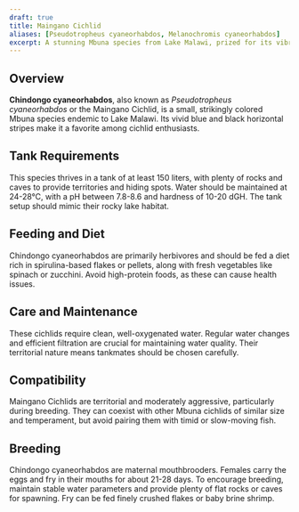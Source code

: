 ```yaml
---
draft: true
title: Maingano Cichlid
aliases: [Pseudotropheus cyaneorhabdos, Melanochromis cyaneorhabdos]
excerpt: A stunning Mbuna species from Lake Malawi, prized for its vibrant blue and black stripes and active behavior.
---
```


## Overview

**Chindongo cyaneorhabdos**, also known as _Pseudotropheus cyaneorhabdos_ or the Maingano Cichlid, is a small,
strikingly colored Mbuna species endemic to Lake Malawi. Its vivid blue and black horizontal stripes make it a favorite
among cichlid enthusiasts.

## Tank Requirements

This species thrives in a tank of at least 150 liters, with plenty of rocks and caves to provide territories and hiding
spots. Water should be maintained at 24-28°C, with a pH between 7.8-8.6 and hardness of 10-20 dGH. The tank setup should
mimic their rocky lake habitat.

## Feeding and Diet

Chindongo cyaneorhabdos are primarily herbivores and should be fed a diet rich in spirulina-based flakes or pellets,
along with fresh vegetables like spinach or zucchini. Avoid high-protein foods, as these can cause health issues.

## Care and Maintenance

These cichlids require clean, well-oxygenated water. Regular water changes and efficient filtration are crucial for
maintaining water quality. Their territorial nature means tankmates should be chosen carefully.

## Compatibility

Maingano Cichlids are territorial and moderately aggressive, particularly during breeding. They can coexist with other
Mbuna cichlids of similar size and temperament, but avoid pairing them with timid or slow-moving fish.

## Breeding

Chindongo cyaneorhabdos are maternal mouthbrooders. Females carry the eggs and fry in their mouths for about 21-28 days.
To encourage breeding, maintain stable water parameters and provide plenty of flat rocks or caves for spawning. Fry can
be fed finely crushed flakes or baby brine shrimp.
